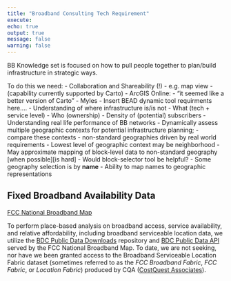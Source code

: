 ```yaml
---
title: "Broadband Consulting Tech Requirement"
execute:
echo: true
output: true
message: false
warning: false
---
```



BB Knowledge set is focused on how to pull people together to plan/build infrastructure in strategic ways.

To do this we need:
- Collaboration and Shareability (!)
  - e.g. map view
    - (capability currently supported by Carto)
    - ArcGIS Online:
      - “it seemed like a better version of Carto” - Myles
- Insert BEAD dynamic tool requirments here….
- Understanding of where infrastructure is/is not
  - What (tech + service level)
  - Who (ownership)
  - Density of (potential) subscribers
- Understanding real life performance of BB networks
- Dynamically assess multiple geographic contexts for potential infrastructure planning;
  - compare these contexts
  - non-standard geographies driven by real world requirements
- Lowest level of geographic context may be neighborhood
- May approximate mapping of block-level data to non-standard geography [when possible][is hard]
- Would block-selector tool be helpful?
- Some geography selection is by **name**
  - Ability to map names to geographic representations




## Fixed Broadband Availability Data
[FCC National Broadband Map](https://broadbandmap.fcc.gov/data-download/nationwide-data)

To perform place-based analysis on broadband access, service availability, and relative affordability, including broadband serviceable location data, we utilize the [BDC Public Data Downloads](https://broadbandmap.fcc.gov/data-download/nationwide-data) repository and [BDC Public Data API](https://us-fcc.box.com/v/bdc-public-data-api-spec) served by the FCC National Broadband Map. To date, we are not seeking, nor have we been granted access to the Broadband Serviceable Location Fabric dataset (sometimes referred to as the _FCC Broadband Fabric_, _FCC Fabric_, or _Location Fabric_) produced by CQA ([CostQuest Associates](https://www.costquest.com/)).

